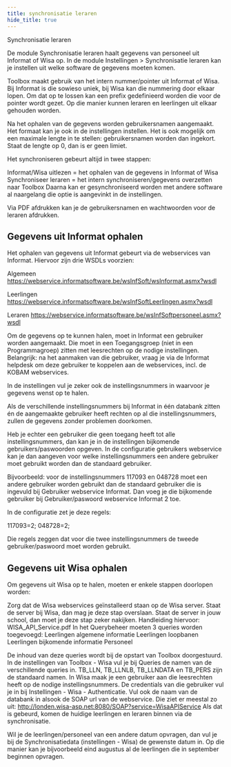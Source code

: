 ```yaml
---
title: synchronisatie leraren
hide_title: true
---
```

<ImageTitle img="leraren.png">Synchronisatie leraren</ImageTitle>

De module Synchronisatie leraren haalt gegevens van personeel uit Informat of Wisa op. In de module Instellingen > Synchronisatie leraren kan je instellen uit welke software de gegevens moeten komen.

Toolbox maakt gebruik van het intern nummer/pointer uit Informat of Wisa. Bij Informat is die sowieso uniek, bij Wisa kan die nummering door elkaar lopen. Om dat op te lossen kan een prefix gedefinieerd worden die voor de pointer wordt gezet. Op die manier kunnen leraren en leerlingen uit elkaar gehouden worden.

Na het ophalen van de gegevens worden gebruikersnamen aangemaakt. Het formaat kan je ook in de instellingen instellen. Het is ook mogelijk om een maximale lengte in te stellen: gebruikersnamen worden dan ingekort. Staat de lengte op 0, dan is er geen limiet.

Het synchroniseren gebeurt altijd in twee stappen:

Informat/Wisa uitlezen = het ophalen van de gegevens in Informat of Wisa
Synchroniseer leraren = het intern synchroniseren/gegevens overzetten naar Toolbox
Daarna kan er gesynchroniseerd worden met andere software al naargelang die optie is aangevinkt in de instellingen.

Via PDF afdrukken kan je de gebruikersnamen en wachtwoorden voor de leraren afdrukken. 


## Gegevens uit Informat ophalen
Het ophalen van gegevens uit Informat gebeurt via de webservices van Informat. Hiervoor zijn drie WSDLs voorzien:

Algemeen
https://webservice.informatsoftware.be/wsInfSoft/wsInformat.asmx?wsdl 

Leerlingen
https://webservice.informatsoftware.be/wsInfSoftLeerlingen.asmx?wsdl 

Leraren
https://webservice.informatsoftware.be/wsInfSoftpersoneel.asmx?wsdl

Om de gegevens op te kunnen halen, moet in Informat een gebruiker worden aangemaakt. Die moet in een Toegangsgroep (niet in een Programmagroep) zitten met leesrechten op de nodige instellingen.
Belangrijk: na het aanmaken van die gebruiker, vraag je via de Informat helpdesk om deze gebruiker te koppelen aan de webservices, incl. de KOBAM webservices.

In de instellingen vul je zeker ook de instellingsnummers in waarvoor je gegevens wenst op te halen.

Als de verschillende instellingsnummers bij Informat in één databank zitten én de aangemaakte gebruiker heeft rechten op al die instellingsnummers, zullen de gegevens zonder problemen doorkomen.

Heb je echter een gebruiker die geen toegang heeft tot alle instellingsnummers, dan kan je in de instellingen bijkomende gebruikers/paswoorden opgeven. In de configuratie gebruikers webservice kan je dan aangeven voor welke instellingsnummers een andere gebruiker moet gebruikt worden dan de standaard gebruiker.

Bijvoorbeeld: voor de instellingsnummers 117093 en 048728 moet een andere gebruiker worden gebruikt dan de standaard gebruiker die is ingevuld bij Gebruiker webservice Informat. Dan voeg je die bijkomende gebruiker bij Gebruiker/paswoord webservice Informat 2 toe.

In de configuratie zet je deze regels:

117093=2;
048728=2;

Die regels zeggen dat voor die twee instellingsnummers de tweede gebruiker/paswoord moet worden gebruikt.


## Gegevens uit Wisa ophalen

Om gegevens uit Wisa op te halen, moeten er enkele stappen doorlopen worden:

Zorg dat de Wisa webservices geïnstalleerd staan op de Wisa server. Staat de server bij Wisa, dan mag je deze stap overslaan. Staat de server in jouw school, dan moet je deze stap zeker nakijken.
Handleiding hiervoor: WISA_API_Service.pdf
In het Querybeheer moeten 3 queries worden toegevoegd:
Leerlingen algemene informatie
Leerlingen loopbanen
Leerlingen bijkomende informatie
Personeel

De inhoud van deze queries wordt bij de opstart van Toolbox doorgestuurd.
In de instellingen van Toolbox - Wisa vul je bij Queries de namen van de verschillende queries in. TB_LLN, TB_LLNLB, TB_LLNDATA en TB_PERS zijn de standaard namen.
In Wisa maak je een gebruiker aan die leesrechten heeft op de nodige instellingsnummers. De credentials van die gebruiker vul je in bij Instellingen - Wisa - Authenticatie.
Vul ook de naam van de databank in alsook de SOAP url van de webservice. Die ziet er meestal zo uit: http://londen.wisa-asp.net:8080/SOAP?service=WisaAPIService
Als dat is gebeurd, komen de huidige leerlingen en leraren binnen via de synchronisatie.

Wil je de leerlingen/personeel van een andere datum opvragen, dan vul je bij de Synchronisatiedata (instellingen - Wisa) de gewenste datum in. Op die manier kan je bijvoorbeeld eind augustus al de leerlingen die in september beginnen opvragen.

